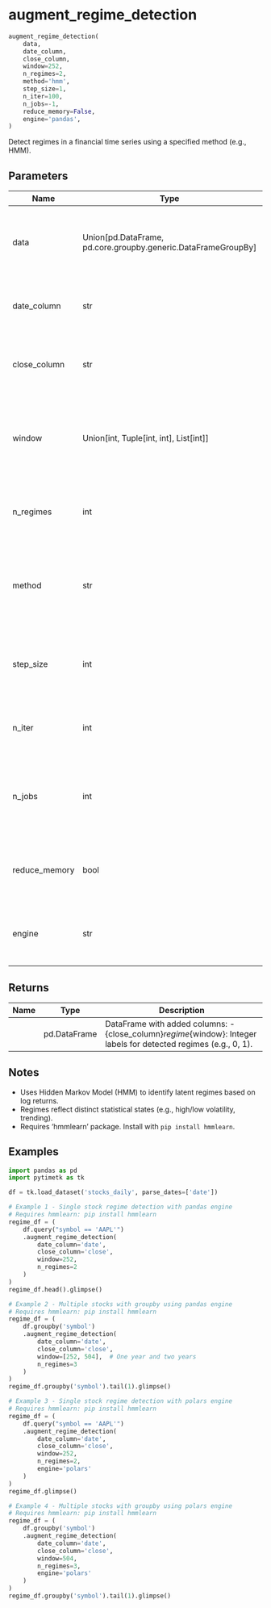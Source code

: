 # augment_regime_detection { #pytimetk.augment_regime_detection }

```python
augment_regime_detection(
    data,
    date_column,
    close_column,
    window=252,
    n_regimes=2,
    method='hmm',
    step_size=1,
    n_iter=100,
    n_jobs=-1,
    reduce_memory=False,
    engine='pandas',
)
```

Detect regimes in a financial time series using a specified method (e.g., HMM).

## Parameters {.doc-section .doc-section-parameters}

| Name          | Type                                                            | Description                                                                      | Default    |
|---------------|-----------------------------------------------------------------|----------------------------------------------------------------------------------|------------|
| data          | Union\[pd.DataFrame, pd.core.groupby.generic.DataFrameGroupBy\] | Input pandas DataFrame or GroupBy object with time series data.                  | _required_ |
| date_column   | str                                                             | Column name containing dates or timestamps.                                      | _required_ |
| close_column  | str                                                             | Column name with closing prices for regime detection.                            | _required_ |
| window        | Union\[int, Tuple\[int, int\], List\[int\]\]                    | Size of the rolling window to fit the regime detection model. Default is 252.    | `252`      |
| n_regimes     | int                                                             | Number of regimes to detect (e.g., 2 for bull/bear). Default is 2.               | `2`        |
| method        | str                                                             | Method for regime detection. Currently supports 'hmm'. Default is 'hmm'.         | `'hmm'`    |
| step_size     | int                                                             | Step size between HMM fits (e.g., 10 fits every 10 rows). Default is 1.          | `1`        |
| n_iter        | int                                                             | Number of iterations for HMM fitting. Default is 100.                            | `100`      |
| n_jobs        | int                                                             | Number of parallel jobs for group processing (-1 uses all cores). Default is -1. | `-1`       |
| reduce_memory | bool                                                            | If True, reduces memory usage. Default is False.                                 | `False`    |
| engine        | str                                                             | Computation engine: 'pandas' or 'polars'. Default is 'pandas'.                   | `'pandas'` |

## Returns {.doc-section .doc-section-returns}

| Name   | Type         | Description                                                                                                       |
|--------|--------------|-------------------------------------------------------------------------------------------------------------------|
|        | pd.DataFrame | DataFrame with added columns: - {close_column}_regime_{window}: Integer labels for detected regimes (e.g., 0, 1). |

## Notes {.doc-section .doc-section-notes}

- Uses Hidden Markov Model (HMM) to identify latent regimes based on log returns.
- Regimes reflect distinct statistical states (e.g., high/low volatility, trending).
- Requires 'hmmlearn' package. Install with `pip install hmmlearn`.

## Examples {.doc-section .doc-section-examples}

```python
import pandas as pd
import pytimetk as tk

df = tk.load_dataset('stocks_daily', parse_dates=['date'])

# Example 1 - Single stock regime detection with pandas engine
# Requires hmmlearn: pip install hmmlearn
regime_df = (
    df.query("symbol == 'AAPL'")
    .augment_regime_detection(
        date_column='date',
        close_column='close',
        window=252,
        n_regimes=2
    )
)
regime_df.head().glimpse()
```

```python
# Example 2 - Multiple stocks with groupby using pandas engine
# Requires hmmlearn: pip install hmmlearn
regime_df = (
    df.groupby('symbol')
    .augment_regime_detection(
        date_column='date',
        close_column='close',
        window=[252, 504],  # One year and two years
        n_regimes=3
    )
)
regime_df.groupby('symbol').tail(1).glimpse()
```

```python
# Example 3 - Single stock regime detection with polars engine
# Requires hmmlearn: pip install hmmlearn
regime_df = (
    df.query("symbol == 'AAPL'")
    .augment_regime_detection(
        date_column='date',
        close_column='close',
        window=252,
        n_regimes=2,
        engine='polars'
    )
)
regime_df.glimpse()
```

```python
# Example 4 - Multiple stocks with groupby using polars engine
# Requires hmmlearn: pip install hmmlearn
regime_df = (
    df.groupby('symbol')
    .augment_regime_detection(
        date_column='date',
        close_column='close',
        window=504,
        n_regimes=3,
        engine='polars'
    )
)
regime_df.groupby('symbol').tail(1).glimpse()
```